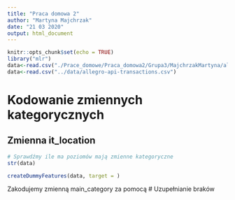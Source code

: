 ```yaml
---
title: "Praca domowa 2"
author: "Martyna Majchrzak"
date: "21 03 2020"
output: html_document
---
```


```r
knitr::opts_chunk$set(echo = TRUE)
library("mlr")
data<-read.csv("./Prace_domowe/Praca_domowa2/Grupa3/MajchrzakMartyna/allegro-api-transactions.csv")
data<-read.csv("../data/allegro-api-transactions.csv")
```

# Kodowanie zmiennych kategorycznych

## Zmienna it_location

```r
# Sprawdźmy ile ma poziomów mają zmienne kategoryczne
str(data)

createDummyFeatures(data, target = )
```

Zakodujemy zmienną main_category za pomocą 
# Uzupełnianie braków


